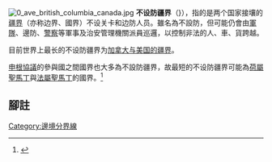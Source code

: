 {{Mergeto |1=美加邊境|time=2012-06-23T16:09:16+00:00 }}
[[File:0_ave_british_columbia_canada.jpg|thumb]]
'''不设防疆界'''（{{lang-en|undefended border}}}），指的是两个国家接壤的[[疆界|疆界]]（亦称边界、國界）不设关卡和边防人员。雖名為不設防，但可能仍會由[[軍隊|軍隊]]、邊防、[[警察|警察]]等軍事及治安管理機關派員巡邏，以控制非法的人、車、貨跨越。

目前世界上最长的不设防疆界为[[美加邊境|加拿大与美国的疆界]]。

[[申根協議|申根協議]]的參與國之間國界也大多為不設防疆界，故最短的不设防疆界可能為[[荷屬聖馬丁|荷屬聖馬丁]]與[[法屬聖馬丁|法屬聖馬丁]]的國界。<ref>{{Cite news|title=French flair, or Dutch treats?|url=https://www.theglobeandmail.com/life/french-flair-or-dutch-treats/article1095524/|newspaper=The Globe and Mail|date=2006-02-18|accessdate=2022-05-27|language=en-CA|first=Stephen|last=Wickens}}</ref>

== 腳註 ==
{{Reflist}}
[[Category:邊境分界線|Category:邊境分界線]]